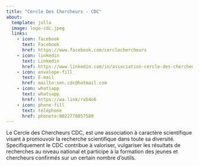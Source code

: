 ```yaml
---
title: "Cercle Des Chercheurs - CDC"
about:
  template: jolla
  image: logo-cdc.jpeg
  links:
    - icon: facebook
      text: Facebook
      href: https://www.facebook.com/cerclechercheurs
    - icon: linkedin
      text: Linkedin
      href: https://www.linkedin.com/in/association-cercle-des-chercheurs-25b5aa237/
    - icon: envelope-fill
      text: E-mail
      href: mailto:sen.cdc@hotmail.com
    - icon: whatsapp
      text: whatsapp
      href: https://wa.link/rxb4o6
    - icon: phone-fill
      text: téléphone
      href: phoneto:0022770857589
---
```


Le Cercle des Chercheurs CDC, est une association à caractère scientifique visant à promouvoir la recherche scientifique dans toute sa diversité.
Specifiquement le CDC contribue à valoriser, vulgariser les résultats de recherches au niveau national et participe à la formation des jeunes et chercheurs confirmés sur un certain nombre d'outils.
